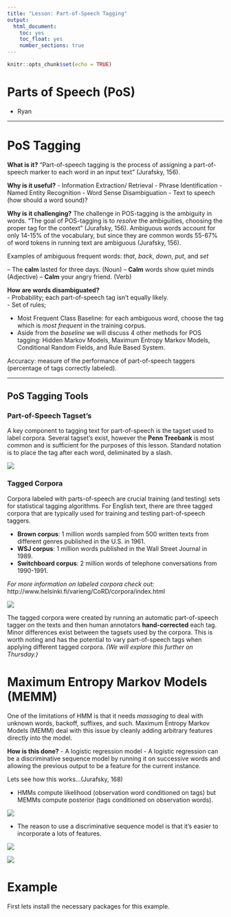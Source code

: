```yaml
---
title: "Lesson: Part-of-Speech Tagging"
output: 
  html_document:
    toc: yes
    toc_float: yes
    number_sections: true
---
```


```r
knitr::opts_chunk$set(echo = TRUE)
```

# Parts of Speech (PoS)
- Ryan

***
# PoS Tagging

**What is it?**
"Part-of-speech tagging is the process of assigning a part-of-speech marker to each word in an input text" (Jurafsky, 156). 

**Why is it useful?**
- Information Extraction/ Retrieval
- Phrase Identification
- Named Entity Recognition
- Word Sense Disambiguation
- Text to speech (how should a word sound)?

\vspace{14cm}

**Why is it challenging?** 
The challenge in POS-tagging is the ambiguity in words. "The goal of POS-tagging is to *resolve* the ambiguities, choosing the proper tag for the context" (Jurafsky, 156). Ambiguous words account for only 14-15% of the vocabulary, but since they are common words 55-67% of word tokens in running text are ambiguous (Jurafsky, 156). 

Examples of ambiguous frequent words: *that*, *back*, *down*, *put*, and *set*\

-- The **calm** lasted for three days. (Noun)
-- **Calm** words show quiet minds (Adjective)
-- **Calm** your angry friend. (Verb)

\vspace{14cm}

**How are words disambiguated?**\
- Probability; each part-of-speech tag isn't equally likely.\
- Set of rules;

- Most Frequent Class Baseline: for each ambiguous word, choose the tag which is *most frequent* in the training corpus.\
- Aside from the *baseline* we will discuss 4 other methods for POS tagging: Hidden Markov Models, Maximum Entropy Markov Models, Conditional Random Fields, and Rule Based System.\ 

\vspace{14cm}

Accuracy: measure of the performance of part-of-speech taggers (percentage of tags correctly labeled).

***
## PoS Tagging Tools

### Part-of-Speech Tagset's
A key component to tagging text for part-of-speech is the tagset used to label corpora. Several tagset's exist, however the **Penn Treebank** is most common and is sufficient for the purposes of this lesson. Standard notation is to place the tag after each word, deliminated by a slash.\ 

![](~\images\Penn Treebank.PNG)\

\vspace{12pt}

### Tagged Corpora
Corpora labeled with parts-of-speech are crucial training (and testing) sets for statistical tagging algorithms. For English text, there are three tagged corpora that are typically used for training and testing part-of-speech taggers. 

- **Brown corpus**: 1 million words sampled from 500 written texts from different genres published in the U.S. in 1961.
- **WSJ corpus**: 1 million words published in the Wall Street Journal in 1989.
- **Switchboard corpus**: 2 million words of telephone conversations from 1990-1991.

\vspace{12pt}

*For more information on labeled corpora check out:* http://www.helsinki.fi/varieng/CoRD/corpora/index.html

![](~\images\text ambiguity.PNG)\

\vspace{14cm}

The tagged corpora were created by running an automatic part-of-speech tagger on the texts and then human annotators **hand-corrected** each tag. Minor differences exist between the tagsets used by the corpora. This is worth noting and has the potential to vary part-of-speech tags when applying different tagged corpora. *(We will explore this further on Thursday.)*


# Maximum Entropy Markov Models (MEMM)

One of the limitations of HMM is that it needs *massaging* to deal with unknown words, backoff, suffixes, and such. Maximum Entropy Markov Models (MEMM) deal with this issue by cleanly adding arbitrary features directly into the model.

**How is this done?**
- A logistic regression model
- A logistic regression can be a discriminative sequence model by running it on successive words and allowing the previous output to be a feature for the current instance.

Lets see how this works...(Jurafsky, 168)



- HMMs compute likelihood (observation word conditioned on tags) but MEMMs compute posterior (tags conditioned on observation words).

![](~\images\schematic HMM vs MEMM.PNG)\

- The reason to use a discriminative sequence model is that it's easier to incorporate a lots of features.

![](~\images\MEMM network1.PNG)\

![](~\images\hmm-memm-crf.jpg)\

# Example
First lets install the necessary packages for this example.
